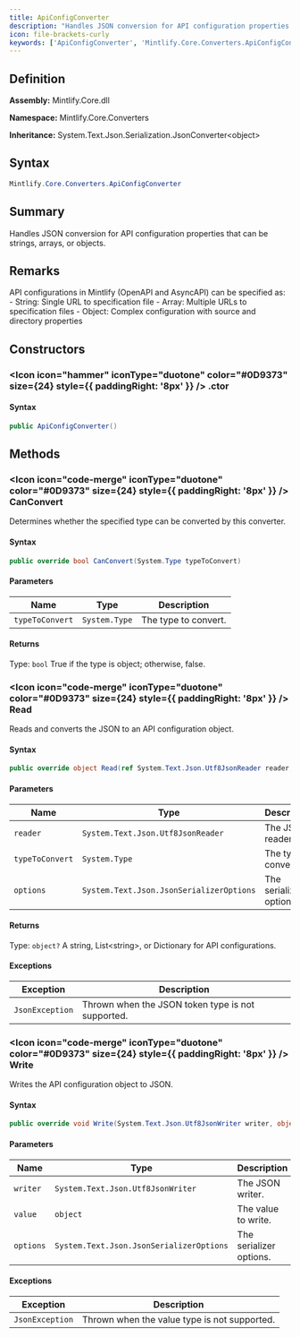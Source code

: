 ```yaml
---
title: ApiConfigConverter
description: "Handles JSON conversion for API configuration properties that can be strings, arrays, or objects."
icon: file-brackets-curly
keywords: ['ApiConfigConverter', 'Mintlify.Core.Converters.ApiConfigConverter', 'Mintlify.Core.Converters', 'class', 'System.Text.Json.Serialization.JsonConverter<object>']
---
```


## Definition

**Assembly:** Mintlify.Core.dll

**Namespace:** Mintlify.Core.Converters

**Inheritance:** System.Text.Json.Serialization.JsonConverter&lt;object&gt;

## Syntax

```csharp
Mintlify.Core.Converters.ApiConfigConverter
```

## Summary

Handles JSON conversion for API configuration properties that can be strings, arrays, or objects.

## Remarks

API configurations in Mintlify (OpenAPI and AsyncAPI) can be specified as:
            - String: Single URL to specification file
            - Array: Multiple URLs to specification files
            - Object: Complex configuration with source and directory properties

## Constructors

### <Icon icon="hammer" iconType="duotone" color="#0D9373" size={24} style={{ paddingRight: '8px' }} />  .ctor

#### Syntax

```csharp
public ApiConfigConverter()
```

## Methods

### <Icon icon="code-merge" iconType="duotone" color="#0D9373" size={24} style={{ paddingRight: '8px' }} />  CanConvert

Determines whether the specified type can be converted by this converter.

#### Syntax

```csharp
public override bool CanConvert(System.Type typeToConvert)
```

#### Parameters

| Name | Type | Description |
|------|------|-------------|
| `typeToConvert` | `System.Type` | The type to convert. |

#### Returns

Type: `bool`
True if the type is object; otherwise, false.

### <Icon icon="code-merge" iconType="duotone" color="#0D9373" size={24} style={{ paddingRight: '8px' }} />  Read

Reads and converts the JSON to an API configuration object.

#### Syntax

```csharp
public override object Read(ref System.Text.Json.Utf8JsonReader reader, System.Type typeToConvert, System.Text.Json.JsonSerializerOptions options)
```

#### Parameters

| Name | Type | Description |
|------|------|-------------|
| `reader` | `System.Text.Json.Utf8JsonReader` | The JSON reader. |
| `typeToConvert` | `System.Type` | The type to convert to. |
| `options` | `System.Text.Json.JsonSerializerOptions` | The serializer options. |

#### Returns

Type: `object?`
A string, List&lt;string&gt;, or Dictionary for API configurations.

#### Exceptions

| Exception | Description |
|-----------|-------------|
| `JsonException` | Thrown when the JSON token type is not supported. |

### <Icon icon="code-merge" iconType="duotone" color="#0D9373" size={24} style={{ paddingRight: '8px' }} />  Write

Writes the API configuration object to JSON.

#### Syntax

```csharp
public override void Write(System.Text.Json.Utf8JsonWriter writer, object value, System.Text.Json.JsonSerializerOptions options)
```

#### Parameters

| Name | Type | Description |
|------|------|-------------|
| `writer` | `System.Text.Json.Utf8JsonWriter` | The JSON writer. |
| `value` | `object` | The value to write. |
| `options` | `System.Text.Json.JsonSerializerOptions` | The serializer options. |

#### Exceptions

| Exception | Description |
|-----------|-------------|
| `JsonException` | Thrown when the value type is not supported. |

